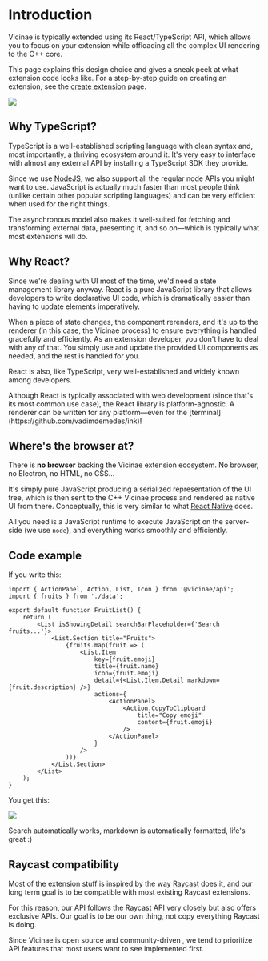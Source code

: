 # Introduction

Vicinae is typically extended using its React/TypeScript API, which allows you to focus on your extension while offloading all the complex UI rendering to the C++ core.

This page explains this design choice and gives a sneak peek at what extension code looks like. For a step-by-step guide on creating an extension, see the [create extension](/extensions/create) page.

![](/extensions/code.webp)

## Why TypeScript?

TypeScript is a well-established scripting language with clean syntax and, most importantly, a thriving ecosystem around it. It's very easy to interface with almost any external API by installing a TypeScript SDK they provide.

Since we use [NodeJS](https://nodejs.org/en), we also support all the regular node APIs you might want to use. JavaScript is actually much faster than most people think (unlike certain other popular scripting languages) and can be very efficient when used for the right things.

The asynchronous model also makes it well-suited for fetching and transforming external data, presenting it, and so on—which is typically what most extensions will do.

## Why React?

Since we're dealing with UI most of the time, we'd need a state management library anyway. React is a pure JavaScript library that allows developers to write declarative UI code, which is dramatically easier than having to update elements imperatively.

When a piece of state changes, the component rerenders, and it's up to the renderer (in this case, the Vicinae process) to ensure everything is handled gracefully and efficiently. As an extension developer, you don't have to deal with any of that. You simply use and update the provided UI components as needed, and the rest is handled for you.

React is also, like TypeScript, very well-established and widely known among developers.

<Note>
Although React is typically associated with web development (since that's its most common use case), the React library is platform-agnostic. A renderer can be written for any platform—even for the [terminal](https://github.com/vadimdemedes/ink)!
</Note>

## Where's the browser at?

There is **no browser** backing the Vicinae extension ecosystem. No browser, no Electron, no HTML, no CSS...

It's simply pure JavaScript producing a serialized representation of the UI tree, which is then sent to the C++ Vicinae process and rendered as native UI from there. Conceptually, this is very similar to what [React Native](https://reactnative.dev/) does.

All you need is a JavaScript runtime to execute JavaScript on the server-side (we use `node`), and everything works smoothly and efficiently.

## Code example

If you write this:

```tsx
import { ActionPanel, Action, List, Icon } from '@vicinae/api';
import { fruits } from './data';

export default function FruitList() {
	return (
		<List isShowingDetail searchBarPlaceholder={'Search fruits...'}>
			<List.Section title="Fruits">
				{fruits.map(fruit => (
					<List.Item 
						key={fruit.emoji}
						title={fruit.name} 
						icon={fruit.emoji} 
						detail={<List.Item.Detail markdown={fruit.description} />}
						actions={
							<ActionPanel>
								<Action.CopyToClipboard 
									title="Copy emoji" 
									content={fruit.emoji} 
								/>
							</ActionPanel>
						}
					/>
				))}
			</List.Section>
		</List>
	);
}
```

You get this:

![](/extensions/intro-example.webp)

Search automatically works, markdown is automatically formatted, life's great :)

## Raycast compatibility

Most of the extension stuff is inspired by the way [Raycast](https://developers.raycast.com/) does it, and our long term goal is to be compatible with most existing Raycast extensions.

For this reason, our API follows the Raycast API very closely but also offers exclusive APIs. Our goal is to be our own thing, not copy everything Raycast is doing.

<Note>
Since Vicinae is open source and community-driven , we tend to prioritize API features that most users want to see implemented first.
</Note>
